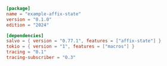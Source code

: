 ```toml  title="affix-state/Cargo.toml"
[package]
name = "example-affix-state"
version = "0.1.0"
edition = "2024"

[dependencies]
salvo = { version = "0.77.1", features = ["affix-state"] }
tokio = { version = "1", features = ["macros"] }
tracing = "0.1"
tracing-subscriber = "0.3"

```